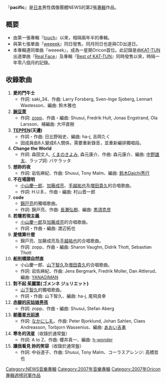 {{lowercase}}
{{Infobox album
| name           = pacific
| type           = 專輯
| artist         = [[NEWS|NEWS]]
<!-- 未知參數 | background     = Orange -->
| released       = 2007年11月7日（[[日本|日本]]）<br />2007年11月23日（[[台灣|台灣]]）
| recorded       = 2006年 - 2007年
| genre          = [[J-POP|J-POP]]
| label          = [[傑尼斯娛樂|傑尼斯娛樂]]
| chart_position = * 週最高排名第1名（[[Oricon|Oricon]]）
* 2007年11月度月排名第2名（Oricon）
| prev_title     = [[Touch_(NEWS專輯)|touch]]
| prev_year      = 2005
| next_title     = [[color_(專輯)|color]]
| next_year      = 2008
}}
『'''pacific'''』是[[日本|日本]]男性偶像團體NEWS的第2張[[音樂專輯|專輯]]作品。

== 概要 ==
*由第一張專輯『[[touch_(NEWS專輯)|touch]]』以來，相隔兩年半的專輯。
*與第七張單曲『[[weeeek|weeeek]]』同日發售。同月同日也是與CD出道日。
*本專輯連同單曲『weeeek』，成為一星期Oricon首位。此記錄是由[[KAT-TUN|KAT-TUN]]出道單曲『[[Real_Face|Real Face]]』及專輯『[[Best_of_KAT-TUN|Best of KAT-TUN]]』同時發售以來，時隔一年零八個月的記錄。

==收錄歌曲==
#'''愛的鬥牛士'''
#* 作詞: saki_34、作曲: Larry Forsberg, Sven-lnge Sjoberg, Lennart Wastesson、編曲: 鈴木雅也
#'''[[豌豆莢/赤腳的灰姑娘男孩|豌豆莢]]'''
#* 作詞: [[zopp|zopp]]、作曲・編曲: Shusui, Fredrik Hult, Jonas Engstrand, Ola Larsson、補編曲: 大坪直樹
#'''[[TEPPEN|TEPPEN]](天邊)'''
#* 作詞・作曲: 日比野裕史、編曲: ha-j, 吉岡たく
#*因成員由8人變成6人關係，需要重新錄音，並重新編排獨唱段。 
#'''Change the World'''
#* 作詞: 森田文人, [[くまのきよみ|くまのきよみ]], 森元康介、作曲: 森元康介、編曲: [[中野雄太|中野雄太]]、ラップ詞: バケラッタ
#'''想妳的夜'''
#* 作詞: 岩佐麻紀、作曲: Shusui, Tony Malm、編曲: [[鈴木Daichi秀行|鈴木Daichi秀行]]
#'''不在場證明'''
#* [[小山慶一郎|小山慶一郎]]、[[加藤成亮|加藤成亮]]、[[手越祐也|手越祐也]]及[[増田貴久|増田貴久]]的合唱歌曲。
#* 作詞: H.U.B.、作曲・編曲: 村山晋一郎
#'''code'''
#* [[錦戸亮|錦戸亮]]的獨唱歌曲。
#* 作詞: 錦戸亮、作曲: [[長瀬弘樹|長瀬弘樹]]、編曲: [[黒須克彦|黒須克彦]]
#'''若隱若現主義'''
#* [[小山慶一郎|小山慶一郎]]及[[加藤成亮|加藤成亮]]的合唱歌曲。
#* 作詞・作曲・編曲: 渡辺拓也
#'''愛情算什麼'''
#* 錦戸亮、加藤成亮及[[手越祐也|手越祐也]]的合唱歌曲。
#* 作詞: zopp、作曲・編曲: Sharon Vaughn, Didrik Thott, Sebastian Thott
#'''船到橋頭自然直'''
#* 小山慶一郎、[[山下智久|山下智久]]及[[増田貴久|増田貴久]]的合唱歌曲。
#* 作詞: 岩佐麻紀、作曲: Jens Bergmark, Fredrik Moller, Dan Attlerud、編曲: [[YANAGIMAN|YANAGIMAN]]
#'''對不起 茱麗葉{ゴメンネ ジュリエット}'''
#* [[山下智久|山下智久]]的獨唱歌曲。
#* 作詞・作曲: 山下智久、編曲: ha-j, 尾飛良幸
#'''[[豌豆莢/赤腳的灰姑娘男孩|赤腳的灰姑娘男孩]]'''
#* 作詞: zopp、作曲・編曲: Shusui, Stefan Aberg
#'''[[朝著星光前進|朝著星光前進]]'''
#* 作詞: [[なかにし礼|なかにし礼]]、作曲: Peter Bjorklund, Johan Sahlen, Claes Andreasson, Torbjorn Wassenius、編曲: [[あおい吉勇|あおい吉勇]]
#'''寒冬的流星'''（收錄於通常盤）
#* 作詞: A to Z、作曲: 櫻井真一、編曲: [[h-wonder|h-wonder]]
#'''讓我看見 妳的笑容'''（收錄於通常盤）
#* 作詞: 中谷道子、作曲: Shusui, Tony Malm、コーラスアレンジ: 高橋哲也

{{NEWS组合}}
{{Oricon專輯週榜冠軍 (2007年)|2007年11月19日}}

[[Category:NEWS音樂專輯|Category:NEWS音樂專輯]]
[[Category:2007年音樂專輯|Category:2007年音樂專輯]]
[[Category:2007年Oricon專輯週榜冠軍作品|Category:2007年Oricon專輯週榜冠軍作品]]